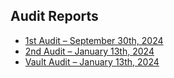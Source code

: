 ## Audit Reports

- [1st Audit – September 30th, 2024](https://raw.githubusercontent.com/foilxyz/foil/main/packages/docs/docs/public/images/2024-09-30_Foil.pdf)
- [2nd Audit – January 13th, 2024](https://raw.githubusercontent.com/foilxyz/foil/main/packages/docs/docs/public/images/Foil_Round_2.pdf)
- [Vault Audit – January 13th, 2024](https://raw.githubusercontent.com/foilxyz/foil/main/packages/docs/docs/public/images/Foil_Round_2_Vault.pdf)
